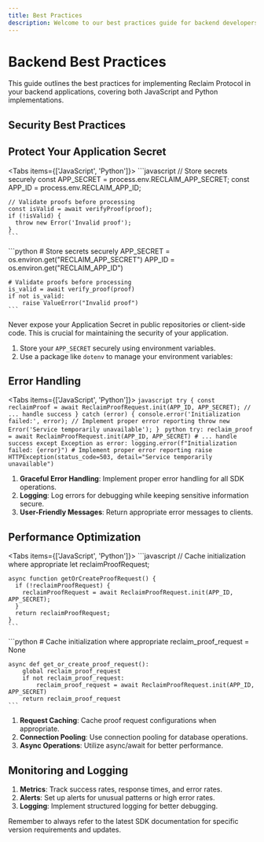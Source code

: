 ```yaml
---
title: Best Practices
description: Welcome to our best practices guide for backend developers! This guide will help you use the Reclaim Protocol JavaScript SDK securely and efficiently in your Node.js server applications.
---
```



# Backend Best Practices

This guide outlines the best practices for implementing Reclaim Protocol in your backend applications, covering both JavaScript and Python implementations.

## Security Best Practices

## Protect Your Application Secret

<Tabs items={['JavaScript', 'Python']}>
  <Tab>
    ```javascript
    // Store secrets securely
    const APP_SECRET = process.env.RECLAIM_APP_SECRET;
    const APP_ID = process.env.RECLAIM_APP_ID;
    
    // Validate proofs before processing
    const isValid = await verifyProof(proof);
    if (!isValid) {
      throw new Error('Invalid proof');
    }
    ```
  </Tab>
  <Tab>
    ```python
    # Store secrets securely
    APP_SECRET = os.environ.get("RECLAIM_APP_SECRET")
    APP_ID = os.environ.get("RECLAIM_APP_ID")
    
    # Validate proofs before processing
    is_valid = await verify_proof(proof)
    if not is_valid:
        raise ValueError("Invalid proof")
    ```
  </Tab>
</Tabs>

<Callout type="warning">
  Never expose your Application Secret in public repositories or client-side code. This is crucial for maintaining the security of your application.
</Callout>

1. Store your `APP_SECRET` securely using environment variables.
2. Use a package like `dotenv` to manage your environment variables:

## Error Handling

<Tabs items={['JavaScript', 'Python']}>
  <Tab>
    ```javascript
    try {
      const reclaimProof = await ReclaimProofRequest.init(APP_ID, APP_SECRET);
      // ... handle success
    } catch (error) {
      console.error('Initialization failed:', error);
      // Implement proper error reporting
      throw new Error('Service temporarily unavailable');
    }
    ```
  </Tab>
  <Tab>
    ```python
    try:
        reclaim_proof = await ReclaimProofRequest.init(APP_ID, APP_SECRET)
        # ... handle success
    except Exception as error:
        logging.error(f"Initialization failed: {error}")
        # Implement proper error reporting
        raise HTTPException(status_code=503, detail="Service temporarily unavailable")
    ```
  </Tab>
</Tabs>

1. **Graceful Error Handling**: Implement proper error handling for all SDK operations.
2. **Logging**: Log errors for debugging while keeping sensitive information secure.
3. **User-Friendly Messages**: Return appropriate error messages to clients.

## Performance Optimization

<Tabs items={['JavaScript', 'Python']}>
  <Tab>
    ```javascript
    // Cache initialization where appropriate
    let reclaimProofRequest;
    
    async function getOrCreateProofRequest() {
      if (!reclaimProofRequest) {
        reclaimProofRequest = await ReclaimProofRequest.init(APP_ID, APP_SECRET);
      }
      return reclaimProofRequest;
    }
    ```
  </Tab>
  <Tab>
    ```python
    # Cache initialization where appropriate
    reclaim_proof_request = None
    
    async def get_or_create_proof_request():
        global reclaim_proof_request
        if not reclaim_proof_request:
            reclaim_proof_request = await ReclaimProofRequest.init(APP_ID, APP_SECRET)
        return reclaim_proof_request
    ```
  </Tab>
</Tabs>

1. **Request Caching**: Cache proof request configurations when appropriate.
2. **Connection Pooling**: Use connection pooling for database operations.
3. **Async Operations**: Utilize async/await for better performance.

## Monitoring and Logging

1. **Metrics**: Track success rates, response times, and error rates.
2. **Alerts**: Set up alerts for unusual patterns or high error rates.
3. **Logging**: Implement structured logging for better debugging.

Remember to always refer to the latest SDK documentation for specific version requirements and updates.